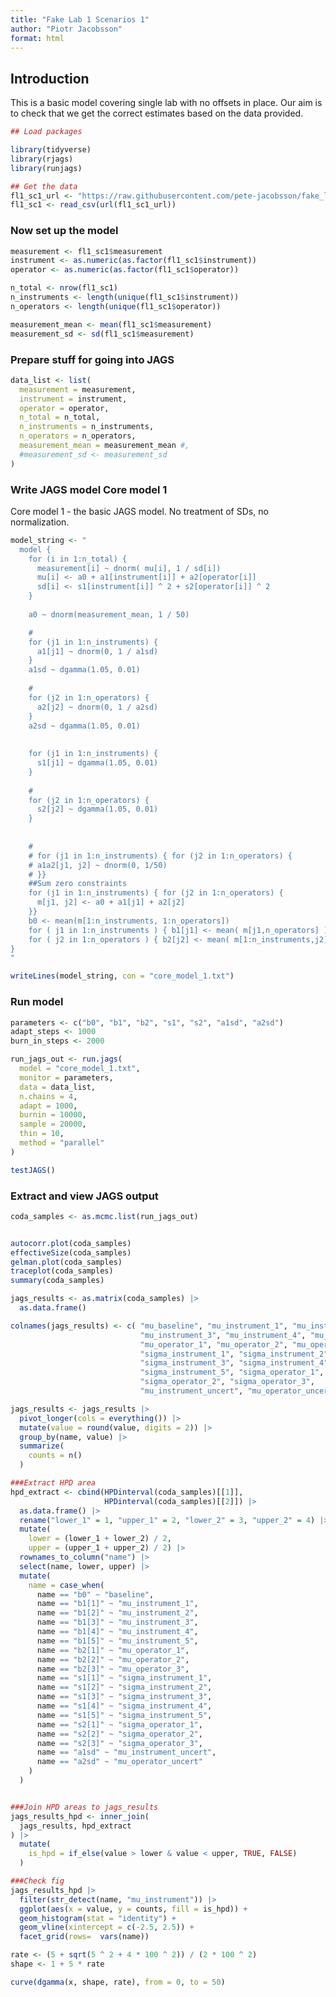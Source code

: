 ```yaml
---
title: "Fake Lab 1 Scenarios 1"
author: "Piotr Jacobsson"
format: html
---
```


## Introduction

This is a basic model covering single lab with no offsets in place. Our aim is to check that we get the correct estimates based on the data provided. 

```r
## Load packages

library(tidyverse)
library(rjags)
library(runjags)

```


```r
## Get the data
fl1_sc1_url <- "https://raw.githubusercontent.com/pete-jacobsson/fake_lab/main/fake1_scenario1.csv" 
fl1_sc1 <- read_csv(url(fl1_sc1_url))

```

### Now set up the model

```r

measurement <- fl1_sc1$measurement
instrument <- as.numeric(as.factor(fl1_sc1$instrument))
operator <- as.numeric(as.factor(fl1_sc1$operator))

n_total <- nrow(fl1_sc1)
n_instruments <- length(unique(fl1_sc1$instrument))
n_operators <- length(unique(fl1_sc1$operator))

measurement_mean <- mean(fl1_sc1$measurement)
measurement_sd <- sd(fl1_sc1$measurement)

```

### Prepare stuff for going into JAGS
```r
data_list <- list(
  measurement = measurement,
  instrument = instrument,
  operator = operator,
  n_total = n_total,
  n_instruments = n_instruments,
  n_operators = n_operators,
  measurement_mean = measurement_mean #,
  #measurement_sd <- measurement_sd
)
```

### Write JAGS model Core model 1
Core model 1 - the basic JAGS model. No treatment of SDs, no normalization.
```r
model_string <- "
  model {
    for (i in 1:n_total) {
      measurement[i] ~ dnorm( mu[i], 1 / sd[i])
      mu[i] <- a0 + a1[instrument[i]] + a2[operator[i]]
      sd[i] <- s1[instrument[i]] ^ 2 + s2[operator[i]] ^ 2
    }
    
    a0 ~ dnorm(measurement_mean, 1 / 50)

    #
    for (j1 in 1:n_instruments) { 
      a1[j1] ~ dnorm(0, 1 / a1sd) 
    }
    a1sd ~ dgamma(1.05, 0.01)
    
    #
    for (j2 in 1:n_operators) { 
      a2[j2] ~ dnorm(0, 1 / a2sd) 
    }
    a2sd ~ dgamma(1.05, 0.01)
    
    
    for (j1 in 1:n_instruments) { 
      s1[j1] ~ dgamma(1.05, 0.01) 
    }
    
    #
    for (j2 in 1:n_operators) { 
      s2[j2] ~ dgamma(1.05, 0.01)
    }
    
    
    #
    # for (j1 in 1:n_instruments) { for (j2 in 1:n_operators) {
    # a1a2[j1, j2] ~ dnorm(0, 1/50)
    # }}
    ##Sum zero constraints
    for (j1 in 1:n_instruments) { for (j2 in 1:n_operators) {
      m[j1, j2] <- a0 + a1[j1] + a2[j2]
    }}
    b0 <- mean(m[1:n_instruments, 1:n_operators])
    for ( j1 in 1:n_instruments ) { b1[j1] <- mean( m[j1,n_operators] ) - b0 }
    for ( j2 in 1:n_operators ) { b2[j2] <- mean( m[1:n_instruments,j2] ) - b0 }
}
"

writeLines(model_string, con = "core_model_1.txt")
```


### Run model
```r
parameters <- c("b0", "b1", "b2", "s1", "s2", "a1sd", "a2sd")
adapt_steps <- 1000
burn_in_steps <- 2000

run_jags_out <- run.jags(
  model = "core_model_1.txt",
  monitor = parameters,
  data = data_list,
  n.chains = 4,
  adapt = 1000,
  burnin = 10000,
  sample = 20000,
  thin = 10,
  method = "parallel"
)

testJAGS()
```

### Extract and view JAGS output
```r
coda_samples <- as.mcmc.list(run_jags_out)


autocorr.plot(coda_samples)
effectiveSize(coda_samples)
gelman.plot(coda_samples)
traceplot(coda_samples)
summary(coda_samples)
```


```r
jags_results <- as.matrix(coda_samples) |>
  as.data.frame()

colnames(jags_results) <- c( "mu_baseline", "mu_instrument_1", "mu_instrument_2",
                             "mu_instrument_3", "mu_instrument_4", "mu_instrument_5",
                             "mu_operator_1", "mu_operator_2", "mu_operator_3",
                             "sigma_instrument_1", "sigma_instrument_2",
                             "sigma_instrument_3", "sigma_instrument_4",
                             "sigma_instrument_5", "sigma_operator_1",
                             "sigma_operator_2", "sigma_operator_3",
                             "mu_instrument_uncert", "mu_operator_uncert")

jags_results <- jags_results |>
  pivot_longer(cols = everything()) |>
  mutate(value = round(value, digits = 2)) |>
  group_by(name, value) |>
  summarize(
    counts = n()
  )

```






```r

###Extract HPD area
hpd_extract <- cbind(HPDinterval(coda_samples)[[1]], 
                     HPDinterval(coda_samples)[[2]]) |>
  as.data.frame() |>
  rename("lower_1" = 1, "upper_1" = 2, "lower_2" = 3, "upper_2" = 4) |>
  mutate(
    lower = (lower_1 + lower_2) / 2,
    upper = (upper_1 + upper_2) / 2) |>
  rownames_to_column("name") |>
  select(name, lower, upper) |>
  mutate(
    name = case_when(
      name == "b0" ~ "baseline",
      name == "b1[1]" ~ "mu_instrument_1",
      name == "b1[2]" ~ "mu_instrument_2",
      name == "b1[3]" ~ "mu_instrument_3",
      name == "b1[4]" ~ "mu_instrument_4",
      name == "b1[5]" ~ "mu_instrument_5",
      name == "b2[1]" ~ "mu_operator_1",
      name == "b2[2]" ~ "mu_operator_2",
      name == "b2[3]" ~ "mu_operator_3",
      name == "s1[1]" ~ "sigma_instrument_1",
      name == "s1[2]" ~ "sigma_instrument_2",
      name == "s1[3]" ~ "sigma_instrument_3",
      name == "s1[4]" ~ "sigma_instrument_4",
      name == "s1[5]" ~ "sigma_instrument_5",
      name == "s2[1]" ~ "sigma_operator_1",
      name == "s2[2]" ~ "sigma_operator_2",
      name == "s2[3]" ~ "sigma_operator_3",
      name == "a1sd" ~ "mu_instrument_uncert",
      name == "a2sd" ~ "mu_operator_uncert"
    )
  )



```

```r
###Join HPD areas to jags_results
jags_results_hpd <- inner_join(
  jags_results, hpd_extract
) |>
  mutate(
    is_hpd = if_else(value > lower & value < upper, TRUE, FALSE)
  )

```











```r
###Check fig
jags_results_hpd |>
  filter(str_detect(name, "mu_instrument")) |>
  ggplot(aes(x = value, y = counts, fill = is_hpd)) +
  geom_histogram(stat = "identity") +
  geom_vline(xintercept = c(-2.5, 2.5)) +
  facet_grid(rows=  vars(name))
```

```r
rate <- (5 + sqrt(5 ^ 2 + 4 * 100 ^ 2)) / (2 * 100 ^ 2)
shape <- 1 + 5 * rate

curve(dgamma(x, shape, rate), from = 0, to = 50)
```


